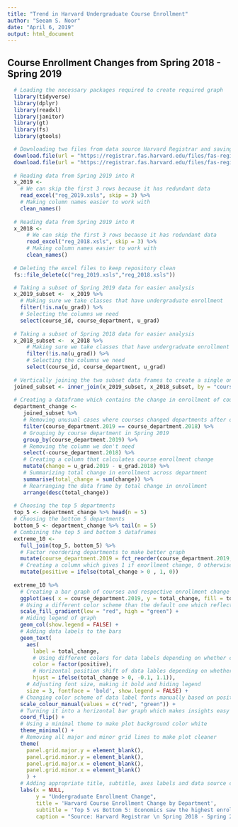 ```yaml
---
title: "Trend in Harvard Undergraduate Course Enrollment"
author: "Seeam S. Noor"
date: "April 6, 2019"
output: html_document
---
```

  
## Course Enrollment Changes from Spring 2018 - Spring 2019
  

```r
  # Loading the necessary packages required to create required graph
  library(tidyverse)
  library(dplyr)
  library(readxl)
  library(janitor)
  library(gt)
  library(fs)
  library(gtools)

  # Downloading two files from data source Harvard Registrar and saving them locally as excel files
  download.file(url = "https://registrar.fas.harvard.edu/files/fas-registrar/files/class_enrollment_summary_by_term_2.28.19.xlsx", destfile = "reg_2019.xsls", mode = 'wb' )
  download.file(url = "https://registrar.fas.harvard.edu/files/fas-registrar/files/class_enrollment_summary_by_term_03.06.18.xlsx", destfile = "reg_2018.xsls", mode = 'wb' )
  
  # Reading data from Spring 2019 into R
  x_2019 <-
    # We can skip the first 3 rows because it has redundant data
    read_excel("reg_2019.xsls", skip = 3) %>%
    # Making column names easier to work with
    clean_names()
  
  # Reading data from Spring 2019 into R
  x_2018 <-
      # We can skip the first 3 rows because it has redundant data
      read_excel("reg_2018.xsls", skip = 3) %>%
      # Making column names easier to work with
      clean_names()
  
  # Deleting the excel files to keep repository clean
  fs::file_delete(c("reg_2019.xsls","reg_2018.xsls"))
```
  
  

```r
  # Taking a subset of Spring 2019 data for easier analysis
  x_2019_subset <-  x_2019 %>%
    # Making sure we take classes that have undergraduate enrollment
    filter(!is.na(u_grad)) %>% 
    # Selecting the columns we need
    select(course_id, course_department, u_grad)
  
  # Taking a subset of Spring 2018 data for easier analysis
  x_2018_subset <-  x_2018 %>%
      # Making sure we take classes that have undergraduate enrollment
      filter(!is.na(u_grad)) %>% 
      # Selecting the columns we need
      select(course_id, course_department, u_grad)
  
  # Vertically joining the two subset data frames to create a single one
  joined_subset <- inner_join(x_2019_subset, x_2018_subset, by = "course_id", suffix = c(".2019", ".2018"))
  
  # Creating a dataframe which contains the change in enrollment of courses by department   
  department_change <-
     joined_subset %>%
     # Removing unusual cases where courses changed departments after one semester
     filter(course_department.2019 == course_department.2018) %>%
     # Grouping by course department in Spring 2019
     group_by(course_department.2019) %>%
     # Removing the column we don't need
     select(-course_department.2018) %>%
     # Creating a column that calculates course enrollment change
     mutate(change = u_grad.2019 - u_grad.2018) %>%
     # Summarizing total change in enrollment across department
     summarise(total_change = sum(change)) %>%
     # Rearranging the data frame by total change in enrollment
     arrange(desc(total_change))
  
  # Choosing the top 5 departments 
  top_5 <- department_change %>% head(n = 5)
  # Choosing the bottom 5 departments 
  bottom_5 <- department_change %>% tail(n = 5)
  # Combining the top 5 and bottom 5 dataframes
  extreme_10 <-
    full_join(top_5, bottom_5) %>%
    # Factor reordering departments to make better graph
    mutate(course_department.2019 = fct_reorder(course_department.2019, total_change)) %>%
    # Creating a column which gives 1 if enorllment change, 0 otherwise to help coloring graph later
    mutate(positive = ifelse(total_change > 0 , 1, 0)) 
    
  extreme_10 %>%
    # Creating a bar graph of courses and respective enrollment change
    ggplot(aes( x = course_department.2019, y = total_change, fill = total_change)) +
    # Using a different color scheme than the default one which reflects graph insights better
    scale_fill_gradient(low = "red", high = "green") +
    # Hiding legend of graph
    geom_col(show.legend = FALSE) +
    # Adding data labels to the bars
    geom_text(
      aes(
        label = total_change,
        # Using different colors for data labels depending on whether change was positive or negative
        color = factor(positive),
        # Horizontal position shift of data lables depending on whether change was positive or negative
        hjust = ifelse(total_change > 0, -0.1, 1.1)),
      # Adjusting font size, making it bold and hiding legend
      size = 3, fontface = 'bold', show.legend = FALSE) +
    # Changing color scheme of data label fonts manually based on positive/negative value
    scale_colour_manual(values = c("red", "green")) + 
    # Turning it into a horizontal bar graph which makes insights easy to compare
    coord_flip() + 
    # Using a minimal theme to make plot background color white
    theme_minimal() +
    # Removing all major and minor grid lines to make plot cleaner
    theme(
      panel.grid.major.y = element_blank(),
      panel.grid.minor.y = element_blank(),
      panel.grid.major.x = element_blank(),
      panel.grid.minor.x = element_blank()
      ) +
    # Adding appropriate title, subtitle, axes labels and data source citation
    labs(x = NULL,
         y = "Undergraduate Enrollment Change",
         title = 'Harvard Course Enrollment Change by Department',
         subtitle = 'Top 5 vs Bottom 5: Economics saw the highest enrollment drop',
         caption = "Source: Harvard Registrar \n Spring 2018 - Spring 2019")

```
  